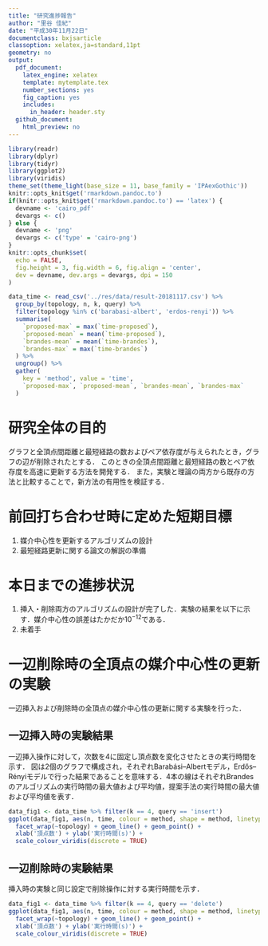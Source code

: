 ```yaml
---
title: "研究進捗報告"
author: "里谷 佳紀"
date: "平成30年11月22日"
documentclass: bxjsarticle
classoption: xelatex,ja=standard,11pt
geometry: no
output:
  pdf_document:
    latex_engine: xelatex
    template: mytemplate.tex
    number_sections: yes
    fig_caption: yes
    includes:
      in_header: header.sty
  github_document:
    html_preview: no
---
```


```r
library(readr)
library(dplyr)
library(tidyr)
library(ggplot2)
library(viridis)
theme_set(theme_light(base_size = 11, base_family = 'IPAexGothic'))
knitr::opts_knit$get('rmarkdown.pandoc.to')
if(knitr::opts_knit$get('rmarkdown.pandoc.to') == 'latex') {
  devname <- 'cairo_pdf'
  devargs <- c()
} else {
  devname <- 'png'
  devargs <- c('type' = 'cairo-png')
}
knitr::opts_chunk$set(
  echo = FALSE,
  fig.height = 3, fig.width = 6, fig.align = 'center',
  dev = devname, dev.args = devargs, dpi = 150
)
```

```r
data_time <- read_csv('../res/data/result-20181117.csv') %>%
  group_by(topology, n, k, query) %>%
  filter(topology %in% c('barabasi-albert', 'erdos-renyi')) %>%
  summarise(
    `proposed-max` = max(`time-proposed`),
    `proposed-mean` = mean(`time-proposed`),
    `brandes-mean` = mean(`time-brandes`),
    `brandes-max` = max(`time-brandes`)
  ) %>%
  ungroup() %>%
  gather(
    key = 'method', value = 'time',
    `proposed-max`, `proposed-mean`, `brandes-mean`, `brandes-max`
  )
```

# 研究全体の目的
グラフと全頂点間距離と最短経路の数およびペア依存度が与えられたとき，グラフの辺が削除されたとする．
このときの全頂点間距離と最短経路の数とペア依存度を高速に更新する方法を開発する．
また，実験と理論の両方から既存の方法と比較することで，新方法の有用性を検証する．

# 前回打ち合わせ時に定めた短期目標
1. 媒介中心性を更新するアルゴリズムの設計
2. 最短経路更新に関する論文の解説の準備

# 本日までの進捗状況
1. 挿入・削除両方のアルゴリズムの設計が完了した．実験の結果を以下に示す．媒介中心性の誤差はたかだか$10^{-12}$である．
2. 未着手

# 一辺削除時の全頂点の媒介中心性の更新の実験
一辺挿入および削除時の全頂点の媒介中心性の更新に関する実験を行った．

## 一辺挿入時の実験結果

一辺挿入操作に対して，次数を4に固定し頂点数を変化させたときの実行時間を示す．
図は2個のグラフで構成され，それぞれBarabási–Albertモデル，Erdős–Rényiモデルで行った結果であることを意味する．4本の線はそれぞれBrandesのアルゴリズムの実行時間の最大値および平均値，提案手法の実行時間の最大値および平均値を表す．
```r
data_fig1 <- data_time %>% filter(k == 4, query == 'insert')
ggplot(data_fig1, aes(n, time, colour = method, shape = method, linetype = method)) +
  facet_wrap(~topology) + geom_line() + geom_point() +
  xlab('頂点数') + ylab('実行時間(s)') +
  scale_colour_viridis(discrete = TRUE)
```

## 一辺削除時の実験結果
挿入時の実験と同じ設定で削除操作に対する実行時間を示す．
```r
data_fig1 <- data_time %>% filter(k == 4, query == 'delete')
ggplot(data_fig1, aes(n, time, colour = method, shape = method, linetype = method)) +
  facet_wrap(~topology) + geom_line() + geom_point() +
  xlab('頂点数') + ylab('実行時間(s)') +
  scale_colour_viridis(discrete = TRUE)
```
